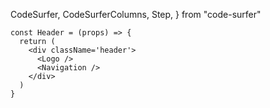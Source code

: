   CodeSurfer,
  CodeSurferColumns,
  Step,
} from "code-surfer"

<CodeSurfer>

```tsx title="Functional Components"
const Header = (props) => {
  return (
    <div className='header'>
      <Logo />
      <Navigation />
    </div>
  )
}
```

</CodeSurfer>
